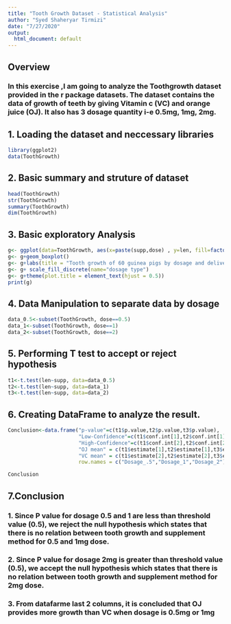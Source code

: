 ---
title: "Tooth Growth Dataset - Statistical Analysis"
author: "Syed Shaheryar Tirmizi"
date: "7/27/2020"
output:
  html_document: default
---
## Overview
### In this exercise ,I am going to analyze the Toothgrowth dataset provided in the r package datasets. The dataset contains the data of growth of teeth by giving Vitamin c (VC) and orange juice (OJ). It also has 3 dosage quantity i-e 0.5mg, 1mg, 2mg.

## 1. Loading the dataset and neccessary libraries

```{r}
library(ggplot2)
data(ToothGrowth)
```

## 2. Basic summary and struture of dataset

```{r}
head(ToothGrowth)
str(ToothGrowth)
summary(ToothGrowth)
dim(ToothGrowth)
```

## 3. Basic exploratory Analysis

```{r}
g<- ggplot(data=ToothGrowth, aes(x=paste(supp,dose) , y=len, fill=factor(dose)))
g<- g+geom_boxplot() 
g<- g+labs(title = "Tooth growth of 60 guinea pigs by dosage and delivery method of vitamin C", x = "Dose in milligrams/day", y = "Tooth Lengh")
g<- g+ scale_fill_discrete(name="dosage type")
g<- g+theme(plot.title = element_text(hjust = 0.5))
print(g)
```

## 4. Data Manipulation to separate data by dosage

```{r}
data_0.5<-subset(ToothGrowth, dose==0.5)
data_1<-subset(ToothGrowth, dose==1)
data_2<-subset(ToothGrowth, dose==2)
```

## 5. Performing T test to accept or reject hypothesis

```{r}
t1<-t.test(len~supp, data=data_0.5)
t2<-t.test(len~supp, data=data_1)
t3<-t.test(len~supp, data=data_2)
```

## 6. Creating DataFrame to analyze the result.

```{r}
Conclusion<-data.frame("p-value"=c(t1$p.value,t2$p.value,t3$p.value),
                       "Low-Confidence"=c(t1$conf.int[1],t2$conf.int[1],t3$conf.int[1]),
                       "High-Confidence"=c(t1$conf.int[2],t2$conf.int[2],t3$conf.int[2]),
                       "OJ mean" = c(t1$estimate[1],t2$estimate[1],t3$estimate[1]),
                       "VC mean" = c(t1$estimate[2],t2$estimate[2],t3$estimate[2]),
                       row.names = c("Dosage_.5","Dosage_1","Dosage_2"))

Conclusion
```

## 7.Conclusion

### 1. Since P value for dosage 0.5 and 1 are less than threshold value (0.5), we reject the null hypothesis which states that there is no relation between tooth growth and supplement method for 0.5 and 1mg dose. 

### 2. Since P value for dosage 2mg is greater than threshold value (0.5), we accept the null hypothesis which states that there is no relation between tooth growth and supplement method for 2mg dose.

### 3. From datafarme last 2 columns, it is concluded that OJ provides more growth than VC when dosage is 0.5mg or 1mg